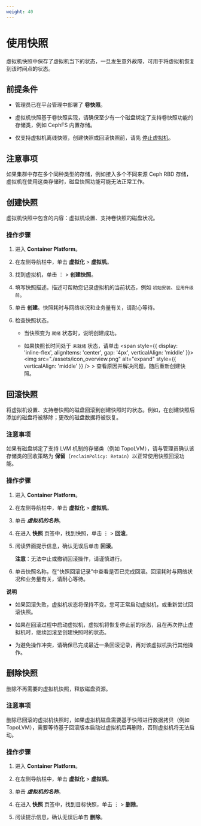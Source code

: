 ```yaml
---
weight: 40
---
```


# 使用快照

虚拟机快照中保存了虚拟机当下的状态，一旦发生意外故障，可用于将虚拟机恢复到该时间点的状态。

## 前提条件

* 管理员已在平台管理中部署了 **卷快照**。

* 虚拟机快照基于卷快照实现，请确保至少有一个磁盘绑定了支持卷快照功能的存储类，例如 CephFS 内置存储。

* 仅支持虚拟机离线快照，创建快照或回滚快照前，请先 [停止虚拟机](./batch_actions.mdx)。

## 注意事项

如果集群中存在多个同种类型的存储，例如接入多个不同来源 Ceph RBD 存储，虚拟机在使用这类存储时，磁盘快照功能可能无法正常工作。

## 创建快照

虚拟机快照中包含的内容：虚拟机设置、支持卷快照的磁盘状况。

### 操作步骤

1. 进入 **Container Platform**。

1. 在左侧导航栏中，单击 **虚拟化** > **虚拟机**。

2. 找到虚拟机，单击 ⋮ > **创建快照**。

4. 填写快照描述。描述可帮助您记录虚拟机的当前状态，例如 `初始安装`、`应用升级前`。

5. 单击 **创建**。快照耗时与网络状况和业务量有关，请耐心等待。
   
6. 检查快照状态。

    * 当快照变为 `就绪` 状态时，说明创建成功。

    * 如果快照长时间处于 `未就绪` 状态，请单击 <span style={{ display: 'inline-flex', alignItems: 'center', gap: '4px', verticalAlign: 'middle' }}><img src="./assets/icon_overview.png" alt="expand" style={{ verticalAlign: 'middle' }} /> <span> >  查看原因并解决问题，随后重新创建快照。</span></span>

## 回滚快照

将虚拟机设置、支持卷快照的磁盘回滚到创建快照时的状态。例如，在创建快照后添加的磁盘将被移除；更改的磁盘数据将被恢复。

### 注意事项

如果有磁盘绑定了支持 LVM 机制的存储类（例如 TopoLVM），请与管理员确认该存储类的回收策略为 **保留**（`reclaimPolicy: Retain`）以正常使用快照回滚功能。

### 操作步骤

1. 进入 **Container Platform**。

1. 在左侧导航栏中，单击 **虚拟化** > **虚拟机**。

2. 单击 ***虚拟机的名称***。

3. 在进入 **快照** 页签中，找到快照，单击 ⋮ > **回滚**。

4. 阅读界面提示信息，确认无误后单击 **回滚**。

    **注意**：无法中止或撤销回滚操作，请谨慎进行。

5. 单击快照名称，在“快照回滚记录”中查看是否已完成回滚。回滚耗时与网络状况和业务量有关，请耐心等待。
   

**说明**

* 如果回滚失败，虚拟机状态将保持不变。您可正常启动虚拟机，或重新尝试回滚快照。

* 如果在回滚过程中启动虚拟机，虚拟机将恢复停止前的状态，且在再次停止虚拟机时，继续回滚至创建快照时的状态。

* 为避免操作冲突，请确保已完成最近一条回滚记录，再对该虚拟机执行其他操作。

## 删除快照

删除不再需要的虚拟机快照，释放磁盘资源。

### 注意事项

删除已回滚的虚拟机快照时，如果虚拟机磁盘需要基于快照进行数据拷贝（例如 TopoLVM），需要等待基于回滚版本启动过虚拟机后再删除，否则虚拟机将无法启动。

### 操作步骤

1. 进入 **Container Platform**。

1. 在左侧导航栏中，单击 **虚拟化** > **虚拟机**。

2. 单击 ***虚拟机的名称***。

3. 在进入 **快照** 页签中，找到目标快照，单击 ⋮ > **删除**。

4. 阅读提示信息，确认无误后单击 **删除**。   

